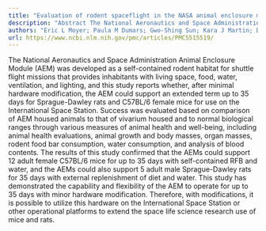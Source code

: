 ```yaml
---
title: "Evaluation of rodent spaceflight in the NASA animal enclosure module for an extended operational period (up to 35 days)"
description: "Abstract The National Aeronautics and Space Administration Animal Enclosure Module (AEM) was developed as a self-contained rodent habitat for shuttle flight missions that provides inhabitants with liv..."
authors: "Eric L Moyer; Paula M Dumars; Gwo-Shing Sun; Kara J Martin; David G Heathcote; Richard D Boyle; Mike G Skidmore"
url: https://www.ncbi.nlm.nih.gov/pmc/articles/PMC5515519/
---
```


The National Aeronautics and Space Administration Animal Enclosure Module (AEM) was developed as a self-contained rodent habitat for shuttle flight missions that provides inhabitants with living space, food, water, ventilation, and lighting, and this study reports whether, after minimal hardware modification, the AEM could support an extended term up to 35 days for Sprague-Dawley rats and C57BL/6 female mice for use on the International Space Station. Success was evaluated based on comparison of AEM housed animals to that of vivarium housed and to normal biological ranges through various measures of animal health and well-being, including animal health evaluations, animal growth and body masses, organ masses, rodent food bar consumption, water consumption, and analysis of blood contents. The results of this study confirmed that the AEMs could support 12 adult female C57BL/6 mice for up to 35 days with self-contained RFB and water, and the AEMs could also support 5 adult male Sprague-Dawley rats for 35 days with external replenishment of diet and water. This study has demonstrated the capability and flexibility of the AEM to operate for up to 35 days with minor hardware modification. Therefore, with modifications, it is possible to utilize this hardware on the International Space Station or other operational platforms to extend the space life science research use of mice and rats.
